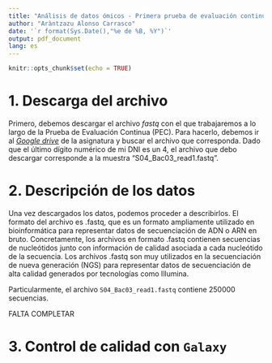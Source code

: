 ```yaml
---
title: "Análisis de datos ómicos - Primera prueba de evaluación continua"
author: "Aràntzazu Alonso Carrasco"
date: '`r format(Sys.Date(),"%e de %B, %Y")`'
output: pdf_document
lang: es
---
```


```r
knitr::opts_chunk$set(echo = TRUE)
```

# 1. Descarga del archivo

Primero, debemos descargar el archivo *fastq* con el que trabajaremos a lo largo de la Prueba de Evaluación Continua (PEC). Para hacerlo, debemos ir al [*Google drive*](https://drive.google.com/drive/u/2/folders/1hktAEI6vsxqFYuFKFidtzYoA-lCQ6eXE) de la asignatura y buscar el archivo que corresponda. Dado que el último dígito numérico de mi DNI es un 4, el archivo que debo descargar corresponde a la muestra "S04_Bac03_read1.fastq".

# 2. Descripción de los datos

Una vez descargados los datos, podemos proceder a describirlos. El formato del archivo es .fastq, que es un formato ampliamente utilizado en bioinformática para representar datos de secuenciación de ADN o ARN en bruto. Concretamente, los archivos en formato .fastq contienen secuencias de nucleótidos junto con información de calidad asociada a cada nucleótido de la secuencia. Los archivos .fastq son muy utilizados en la secuenciación de nueva generación (NGS) para representar datos de secuenciación de alta calidad generados por tecnologías como Illumina. 

Particularmente, el archivo `S04_Bac03_read1.fastq` contiene 250000 secuencias.

FALTA COMPLETAR

# 3. Control de calidad con `Galaxy`
